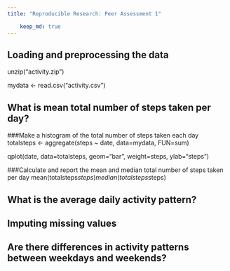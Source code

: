 ```yaml
---
title: "Reproducible Research: Peer Assessment 1"

    keep_md: true
---
```



## Loading and preprocessing the data

unzip("activity.zip")

mydata <- read.csv("activity.csv")

## What is mean total number of steps taken per day?
###Make a histogram of the total number of steps taken each day
totalsteps <- aggregate(steps ~ date, data=mydata, FUN=sum)

qplot(date, data=totalsteps, geom="bar", weight=steps, ylab="steps")


###Calculate and report the mean and median total number of steps taken per day
mean(totalsteps$steps)
median(totalsteps$steps)

## What is the average daily activity pattern?



## Imputing missing values



## Are there differences in activity patterns between weekdays and weekends?
